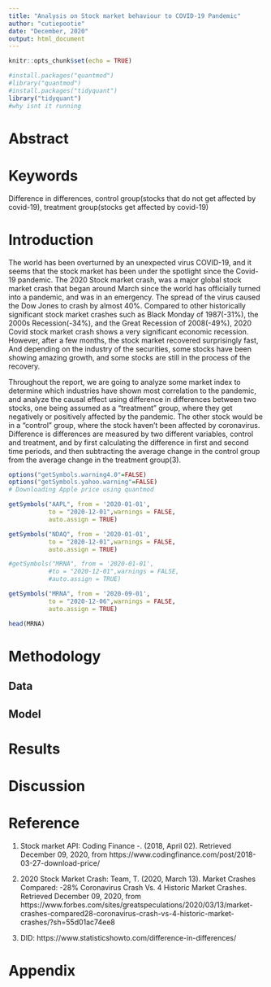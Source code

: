 ```yaml
---
title: "Analysis on Stock market behaviour to COVID-19 Pandemic"
author: "cutiepootie"
date: "December, 2020"
output: html_document
---
```


```r
knitr::opts_chunk$set(echo = TRUE)
```

```r
#install.packages("quantmod")
#library("quantmod")
#install.packages("tidyquant")
library("tidyquant")
#why isnt it running
```
# Abstract  

# Keywords  
Difference in differences, 
control group(stocks that do not get affected by covid-19), treatment group(stocks get affected by covid-19)

# Introduction
The world has been overturned by an unexpected virus COVID-19, and it seems that the stock market has been under the spotlight since the Covid-19 pandemic. The 2020 Stock market crash, was a major global stock market crash that began around March since the world has officially turned into a pandemic, and was in an emergency. The spread of the virus caused the Dow Jones to crash by almost 40%. Compared to other historically significant stock market crashes such as Black Monday of 1987(-31%), the 2000s Recession(-34%), and the Great Recession of 2008(-49%), 2020 Covid stock market crash shows a very significant economic recession. However, after a few months, the stock market recovered surprisingly fast, And depending on the industry of the securities, some stocks have been showing amazing growth, and some stocks are still in the process of the recovery. 

Throughout the report, we are going to analyze some market index to determine which industries have shown most correlation to the pandemic, and analyze the causal effect using difference in differences between two stocks, one being assumed as a "treatment" group, where they get negatively or positively affected by the pandemic. The other stock would be in a "control" group, where the stock haven't been affected by coronavirus. Difference is differences are measured by two different variables, control and treatment, and by first calculating the difference in first and second time periods, and then subtracting the average change in the control group from the average change in the treatment group(3).





```r
options("getSymbols.warning4.0"=FALSE)
options("getSymbols.yahoo.warning"=FALSE)
# Downloading Apple price using quantmod

getSymbols("AAPL", from = '2020-01-01',
           to = "2020-12-01",warnings = FALSE,
           auto.assign = TRUE)

getSymbols("NDAQ", from = '2020-01-01',
           to = "2020-12-01",warnings = FALSE,
           auto.assign = TRUE)

#getSymbols("MRNA", from = '2020-01-01',
           #to = "2020-12-01",warnings = FALSE,
           #auto.assign = TRUE)

getSymbols("MRNA", from = '2020-09-01',
           to = "2020-12-06",warnings = FALSE,
           auto.assign = TRUE)

```
```r
head(MRNA)
```


# Methodology

## Data

## Model

# Results 

# Discussion


# Reference
1. Stock market API: Coding Finance -. (2018, April 02). Retrieved December 09, 2020, from https://www.codingfinance.com/post/2018-03-27-download-price/

2. 2020 Stock Market Crash: Team, T. (2020, March 13). Market Crashes Compared: -28% Coronavirus Crash Vs. 4 Historic Market Crashes. Retrieved December 09, 2020, from https://www.forbes.com/sites/greatspeculations/2020/03/13/market-crashes-compared28-coronavirus-crash-vs-4-historic-market-crashes/?sh=55d01ac74ee8

3. DID: https://www.statisticshowto.com/difference-in-differences/

# Appendix


